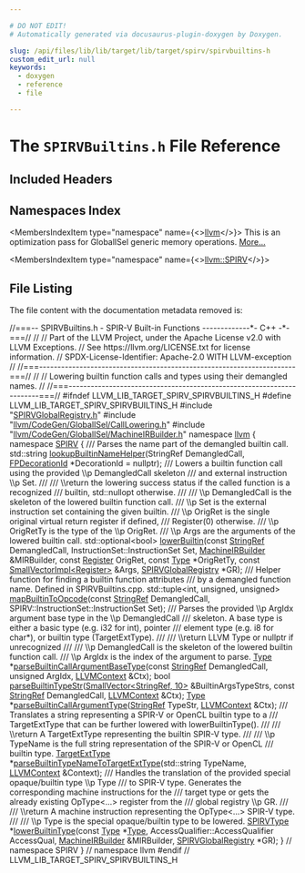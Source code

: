 ```yaml
---

# DO NOT EDIT!
# Automatically generated via docusaurus-plugin-doxygen by Doxygen.

slug: /api/files/lib/lib/target/lib/target/spirv/spirvbuiltins-h
custom_edit_url: null
keywords:
  - doxygen
  - reference
  - file

---
```





# The `SPIRVBuiltins.h` File Reference

<DoxygenPage pluginConfig={pluginConfig}>



## Included Headers

<IncludesList>
<IncludesListItem
  filePath="SPIRVGlobalRegistry.h"
  permalink="/docs/api/files/lib/lib/target/lib/target/spirv/spirvglobalregistry-h"
  isLocal="true" />
<IncludesListItem
  filePath="llvm/CodeGen/GlobalISel/CallLowering.h"
  permalink="/docs/api/files/include/include/llvm/include/llvm/codegen/include/llvm/codegen/globalisel/calllowering-h"
  isLocal="true" />
<IncludesListItem
  filePath="llvm/CodeGen/GlobalISel/MachineIRBuilder.h"
  permalink="/docs/api/files/include/include/llvm/include/llvm/codegen/include/llvm/codegen/globalisel/machineirbuilder-h"
  isLocal="true" />
</IncludesList>

## Namespaces Index

<MembersIndex>

<MembersIndexItem
  type="namespace"
  name={<><a href="/docs/api/namespaces/llvm">llvm</a></>}>
This is an optimization pass for GlobalISel generic memory operations. <a href="/docs/api/namespaces/llvm/#details">More...</a>
</MembersIndexItem>

<MembersIndexItem
  type="namespace"
  name={<><a href="/docs/api/namespaces/llvm/spirv">llvm::SPIRV</a></>}>
</MembersIndexItem>

</MembersIndex>


## File Listing

The file content with the documentation metadata removed is:

<ProgramListing>

<Link id="l00001" /><CodeLine lineNumber="1"><Highlight kind="comment">//===-- SPIRVBuiltins.h - SPIR-V Built-in Functions -------------&#42;- C++ -&#42;-===//</Highlight><Highlight kind="normal"></Highlight></CodeLine>
<Link id="l00002" /><CodeLine lineNumber="2"><Highlight kind="normal"></Highlight><Highlight kind="comment">//</Highlight><Highlight kind="normal"></Highlight></CodeLine>
<Link id="l00003" /><CodeLine lineNumber="3"><Highlight kind="normal"></Highlight><Highlight kind="comment">// Part of the LLVM Project, under the Apache License v2.0 with LLVM Exceptions.</Highlight><Highlight kind="normal"></Highlight></CodeLine>
<Link id="l00004" /><CodeLine lineNumber="4"><Highlight kind="normal"></Highlight><Highlight kind="comment">// See https://llvm.org/LICENSE.txt for license information.</Highlight><Highlight kind="normal"></Highlight></CodeLine>
<Link id="l00005" /><CodeLine lineNumber="5"><Highlight kind="normal"></Highlight><Highlight kind="comment">// SPDX-License-Identifier: Apache-2.0 WITH LLVM-exception</Highlight><Highlight kind="normal"></Highlight></CodeLine>
<Link id="l00006" /><CodeLine lineNumber="6"><Highlight kind="normal"></Highlight><Highlight kind="comment">//</Highlight><Highlight kind="normal"></Highlight></CodeLine>
<Link id="l00007" /><CodeLine lineNumber="7"><Highlight kind="normal"></Highlight><Highlight kind="comment">//===----------------------------------------------------------------------===//</Highlight><Highlight kind="normal"></Highlight></CodeLine>
<Link id="l00008" /><CodeLine lineNumber="8"><Highlight kind="normal"></Highlight><Highlight kind="comment">//</Highlight><Highlight kind="normal"></Highlight></CodeLine>
<Link id="l00009" /><CodeLine lineNumber="9"><Highlight kind="normal"></Highlight><Highlight kind="comment">// Lowering builtin function calls and types using their demangled names.</Highlight><Highlight kind="normal"></Highlight></CodeLine>
<Link id="l00010" /><CodeLine lineNumber="10"><Highlight kind="normal"></Highlight><Highlight kind="comment">//</Highlight><Highlight kind="normal"></Highlight></CodeLine>
<Link id="l00011" /><CodeLine lineNumber="11"><Highlight kind="normal"></Highlight><Highlight kind="comment">//===----------------------------------------------------------------------===//</Highlight><Highlight kind="normal"></Highlight></CodeLine>
<Link id="l00012" /><CodeLine lineNumber="12"><Highlight kind="normal"></Highlight></CodeLine>
<Link id="l00013" /><CodeLine lineNumber="13"><Highlight kind="normal"></Highlight><Highlight kind="preprocessor">#ifndef LLVM&#95;LIB&#95;TARGET&#95;SPIRV&#95;SPIRVBUILTINS&#95;H</Highlight><Highlight kind="normal"></Highlight></CodeLine>
<Link id="l00014" /><CodeLine lineNumber="14"><Highlight kind="normal"></Highlight><Highlight kind="preprocessor">#define LLVM&#95;LIB&#95;TARGET&#95;SPIRV&#95;SPIRVBUILTINS&#95;H</Highlight><Highlight kind="normal"></Highlight></CodeLine>
<Link id="l00015" /><CodeLine lineNumber="15"><Highlight kind="normal"></Highlight></CodeLine>
<Link id="l00016" /><CodeLine lineNumber="16"><Highlight kind="normal"></Highlight><Highlight kind="preprocessor">#include &quot;<a href="/docs/api/files/lib/lib/target/lib/target/spirv/spirvglobalregistry-h">SPIRVGlobalRegistry.h</a>&quot;</Highlight><Highlight kind="normal"></Highlight></CodeLine>
<Link id="l00017" /><CodeLine lineNumber="17"><Highlight kind="normal"></Highlight><Highlight kind="preprocessor">#include &quot;<a href="/docs/api/files/include/include/llvm/include/llvm/codegen/include/llvm/codegen/globalisel/calllowering-h">llvm/CodeGen/GlobalISel/CallLowering.h</a>&quot;</Highlight><Highlight kind="normal"></Highlight></CodeLine>
<Link id="l00018" /><CodeLine lineNumber="18"><Highlight kind="normal"></Highlight><Highlight kind="preprocessor">#include &quot;<a href="/docs/api/files/include/include/llvm/include/llvm/codegen/include/llvm/codegen/globalisel/machineirbuilder-h">llvm/CodeGen/GlobalISel/MachineIRBuilder.h</a>&quot;</Highlight><Highlight kind="normal"></Highlight></CodeLine>
<Link id="l00019" /><CodeLine lineNumber="19"><Highlight kind="normal"></Highlight></CodeLine>
<Link id="l00020" /><CodeLine lineNumber="20"><Highlight kind="normal"></Highlight><Highlight kind="keyword">namespace </Highlight><Highlight kind="normal"><a href="/docs/api/namespaces/llvm">llvm</a> &#123;</Highlight></CodeLine>
<Link id="l00021" /><CodeLine lineNumber="21"><Highlight kind="normal"></Highlight><Highlight kind="keyword">namespace </Highlight><Highlight kind="normal"><a href="/docs/api/namespaces/llvm/spirv">SPIRV</a> &#123;</Highlight><Highlight kind="comment"></Highlight></CodeLine>
<Link id="l00022" /><CodeLine lineNumber="22"><Highlight kind="comment">/// Parses the name part of the demangled builtin call.</Highlight><Highlight kind="normal"></Highlight></CodeLine>
<Link id="l00023" /><CodeLine lineNumber="23"><Highlight kind="normal">std::string <a href="/docs/api/namespaces/llvm/spirv/#a1f67f9d068986121afe18f99677d1687">lookupBuiltinNameHelper</a>(StringRef DemangledCall,</Highlight></CodeLine>
<Link id="l00024" /><CodeLine lineNumber="24"><Highlight kind="normal">                                    <a href="/docs/api/namespaces/llvm/#a41a73ec33e21dcd539a96251529dc3e9">FPDecorationId</a> &#42;DecorationId = </Highlight><Highlight kind="keyword">nullptr</Highlight><Highlight kind="normal">);</Highlight><Highlight kind="comment"></Highlight></CodeLine>
<Link id="l00025" /><CodeLine lineNumber="25"><Highlight kind="comment">/// Lowers a builtin function call using the provided \\p DemangledCall skeleton</Highlight></CodeLine>
<Link id="l00026" /><CodeLine lineNumber="26"><Highlight kind="comment">/// and external instruction \\p Set.</Highlight></CodeLine>
<Link id="l00027" /><CodeLine lineNumber="27"><Highlight kind="comment">///</Highlight></CodeLine>
<Link id="l00028" /><CodeLine lineNumber="28"><Highlight kind="comment">/// \\return the lowering success status if the called function is a recognized</Highlight></CodeLine>
<Link id="l00029" /><CodeLine lineNumber="29"><Highlight kind="comment">/// builtin, std::nullopt otherwise.</Highlight></CodeLine>
<Link id="l00030" /><CodeLine lineNumber="30"><Highlight kind="comment">///</Highlight></CodeLine>
<Link id="l00031" /><CodeLine lineNumber="31"><Highlight kind="comment">/// \\p DemangledCall is the skeleton of the lowered builtin function call.</Highlight></CodeLine>
<Link id="l00032" /><CodeLine lineNumber="32"><Highlight kind="comment">/// \\p Set is the external instruction set containing the given builtin.</Highlight></CodeLine>
<Link id="l00033" /><CodeLine lineNumber="33"><Highlight kind="comment">/// \\p OrigRet is the single original virtual return register if defined,</Highlight></CodeLine>
<Link id="l00034" /><CodeLine lineNumber="34"><Highlight kind="comment">/// Register(0) otherwise.</Highlight></CodeLine>
<Link id="l00035" /><CodeLine lineNumber="35"><Highlight kind="comment">/// \\p OrigRetTy is the type of the \\p OrigRet.</Highlight></CodeLine>
<Link id="l00036" /><CodeLine lineNumber="36"><Highlight kind="comment">/// \\p Args are the arguments of the lowered builtin call.</Highlight><Highlight kind="normal"></Highlight></CodeLine>
<Link id="l00037" /><CodeLine lineNumber="37" lineLink="/docs/api/namespaces/llvm/spirv/#a629ecd8b62d92369a14fe3d5894380be"><Highlight kind="normal">std::optional&lt;bool&gt; <a href="/docs/api/namespaces/llvm/spirv/#aa4175e495404e2fa9c8236262d7aae09">lowerBuiltin</a>(</Highlight><Highlight kind="keyword">const</Highlight><Highlight kind="normal"> <a href="/docs/api/classes/llvm/stringref">StringRef</a> DemangledCall,</Highlight></CodeLine>
<Link id="l00038" /><CodeLine lineNumber="38"><Highlight kind="normal">                                 InstructionSet::InstructionSet Set,</Highlight></CodeLine>
<Link id="l00039" /><CodeLine lineNumber="39"><Highlight kind="normal">                                 <a href="/docs/api/classes/llvm/machineirbuilder">MachineIRBuilder</a> &amp;MIRBuilder,</Highlight></CodeLine>
<Link id="l00040" /><CodeLine lineNumber="40"><Highlight kind="normal">                                 </Highlight><Highlight kind="keyword">const</Highlight><Highlight kind="normal"> <a href="/docs/api/classes/llvm/register">Register</a> OrigRet, </Highlight><Highlight kind="keyword">const</Highlight><Highlight kind="normal"> <a href="/docs/api/classes/llvm/type">Type</a> &#42;OrigRetTy,</Highlight></CodeLine>
<Link id="l00041" /><CodeLine lineNumber="41"><Highlight kind="normal">                                 </Highlight><Highlight kind="keyword">const</Highlight><Highlight kind="normal"> <a href="/docs/api/classes/llvm/smallvectorimpl">SmallVectorImpl&lt;Register&gt;</a> &amp;Args,</Highlight></CodeLine>
<Link id="l00042" /><CodeLine lineNumber="42"><Highlight kind="normal">                                 <a href="/docs/api/classes/llvm/spirvglobalregistry">SPIRVGlobalRegistry</a> &#42;GR);</Highlight></CodeLine>
<Link id="l00043" /><CodeLine lineNumber="43"><Highlight kind="normal"></Highlight><Highlight kind="comment"></Highlight></CodeLine>
<Link id="l00044" /><CodeLine lineNumber="44"><Highlight kind="comment">/// Helper function for finding a builtin function attributes</Highlight></CodeLine>
<Link id="l00045" /><CodeLine lineNumber="45"><Highlight kind="comment">/// by a demangled function name. Defined in SPIRVBuiltins.cpp.</Highlight><Highlight kind="normal"></Highlight></CodeLine>
<Link id="l00046" /><CodeLine lineNumber="46"><Highlight kind="normal">std::tuple&lt;int, unsigned, unsigned&gt;</Highlight></CodeLine>
<Link id="l00047" /><CodeLine lineNumber="47"><Highlight kind="normal"><a href="/docs/api/namespaces/llvm/spirv/#a5a0637aca1d829036e748915f7c6f306">mapBuiltinToOpcode</a>(</Highlight><Highlight kind="keyword">const</Highlight><Highlight kind="normal"> <a href="/docs/api/classes/llvm/stringref">StringRef</a> DemangledCall,</Highlight></CodeLine>
<Link id="l00048" /><CodeLine lineNumber="48"><Highlight kind="normal">                   SPIRV::InstructionSet::InstructionSet Set);</Highlight></CodeLine>
<Link id="l00049" /><CodeLine lineNumber="49"><Highlight kind="normal"></Highlight><Highlight kind="comment"></Highlight></CodeLine>
<Link id="l00050" /><CodeLine lineNumber="50"><Highlight kind="comment">/// Parses the provided \\p ArgIdx argument base type in the \\p DemangledCall</Highlight></CodeLine>
<Link id="l00051" /><CodeLine lineNumber="51"><Highlight kind="comment">/// skeleton. A base type is either a basic type (e.g. i32 for int), pointer</Highlight></CodeLine>
<Link id="l00052" /><CodeLine lineNumber="52"><Highlight kind="comment">/// element type (e.g. i8 for char&#42;), or builtin type (TargetExtType).</Highlight></CodeLine>
<Link id="l00053" /><CodeLine lineNumber="53"><Highlight kind="comment">///</Highlight></CodeLine>
<Link id="l00054" /><CodeLine lineNumber="54"><Highlight kind="comment">/// \\return LLVM Type or nullptr if unrecognized</Highlight></CodeLine>
<Link id="l00055" /><CodeLine lineNumber="55"><Highlight kind="comment">///</Highlight></CodeLine>
<Link id="l00056" /><CodeLine lineNumber="56"><Highlight kind="comment">/// \\p DemangledCall is the skeleton of the lowered builtin function call.</Highlight></CodeLine>
<Link id="l00057" /><CodeLine lineNumber="57"><Highlight kind="comment">/// \\p ArgIdx is the index of the argument to parse.</Highlight><Highlight kind="normal"></Highlight></CodeLine>
<Link id="l00058" /><CodeLine lineNumber="58"><Highlight kind="normal"><a href="/docs/api/classes/llvm/type">Type</a> &#42;<a href="/docs/api/namespaces/llvm/spirv/#a6a6dbec2a4e426cbd27aeca7cc4217c3">parseBuiltinCallArgumentBaseType</a>(</Highlight><Highlight kind="keyword">const</Highlight><Highlight kind="normal"> <a href="/docs/api/classes/llvm/stringref">StringRef</a> DemangledCall,</Highlight></CodeLine>
<Link id="l00059" /><CodeLine lineNumber="59"><Highlight kind="normal">                                       </Highlight><Highlight kind="keywordtype">unsigned</Highlight><Highlight kind="normal"> ArgIdx, <a href="/docs/api/classes/llvm/llvmcontext">LLVMContext</a> &amp;Ctx);</Highlight></CodeLine>
<Link id="l00060" /><CodeLine lineNumber="60"><Highlight kind="normal"></Highlight><Highlight kind="keywordtype">bool</Highlight><Highlight kind="normal"> <a href="/docs/api/namespaces/llvm/spirv/#a336063ab4c85ca7260327f7c39a64492">parseBuiltinTypeStr</a>(<a href="/docs/api/classes/llvm/smallvector">SmallVector&lt;StringRef, 10&gt;</a> &amp;BuiltinArgsTypeStrs,</Highlight></CodeLine>
<Link id="l00061" /><CodeLine lineNumber="61"><Highlight kind="normal">                         </Highlight><Highlight kind="keyword">const</Highlight><Highlight kind="normal"> <a href="/docs/api/classes/llvm/stringref">StringRef</a> DemangledCall, <a href="/docs/api/classes/llvm/llvmcontext">LLVMContext</a> &amp;Ctx);</Highlight></CodeLine>
<Link id="l00062" /><CodeLine lineNumber="62"><Highlight kind="normal"><a href="/docs/api/classes/llvm/type">Type</a> &#42;<a href="/docs/api/namespaces/llvm/spirv/#a2b864b9948ac61152a68b54bea89ea82">parseBuiltinCallArgumentType</a>(<a href="/docs/api/classes/llvm/stringref">StringRef</a> TypeStr, <a href="/docs/api/classes/llvm/llvmcontext">LLVMContext</a> &amp;Ctx);</Highlight></CodeLine>
<Link id="l00063" /><CodeLine lineNumber="63"><Highlight kind="normal"></Highlight><Highlight kind="comment"></Highlight></CodeLine>
<Link id="l00064" /><CodeLine lineNumber="64"><Highlight kind="comment">/// Translates a string representing a SPIR-V or OpenCL builtin type to a</Highlight></CodeLine>
<Link id="l00065" /><CodeLine lineNumber="65"><Highlight kind="comment">/// TargetExtType that can be further lowered with lowerBuiltinType().</Highlight></CodeLine>
<Link id="l00066" /><CodeLine lineNumber="66"><Highlight kind="comment">///</Highlight></CodeLine>
<Link id="l00067" /><CodeLine lineNumber="67"><Highlight kind="comment">/// \\return A TargetExtType representing the builtin SPIR-V type.</Highlight></CodeLine>
<Link id="l00068" /><CodeLine lineNumber="68"><Highlight kind="comment">///</Highlight></CodeLine>
<Link id="l00069" /><CodeLine lineNumber="69"><Highlight kind="comment">/// \\p TypeName is the full string representation of the SPIR-V or OpenCL</Highlight></CodeLine>
<Link id="l00070" /><CodeLine lineNumber="70"><Highlight kind="comment">/// builtin type.</Highlight><Highlight kind="normal"></Highlight></CodeLine>
<Link id="l00071" /><CodeLine lineNumber="71"><Highlight kind="normal"><a href="/docs/api/classes/llvm/targetexttype">TargetExtType</a> &#42;<a href="/docs/api/namespaces/llvm/spirv/#a9249200d14424808c822103928fe7fdc">parseBuiltinTypeNameToTargetExtType</a>(std::string TypeName,</Highlight></CodeLine>
<Link id="l00072" /><CodeLine lineNumber="72"><Highlight kind="normal">                                                   <a href="/docs/api/classes/llvm/llvmcontext">LLVMContext</a> &amp;Context);</Highlight></CodeLine>
<Link id="l00073" /><CodeLine lineNumber="73"><Highlight kind="normal"></Highlight><Highlight kind="comment"></Highlight></CodeLine>
<Link id="l00074" /><CodeLine lineNumber="74"><Highlight kind="comment">/// Handles the translation of the provided special opaque/builtin type \\p Type</Highlight></CodeLine>
<Link id="l00075" /><CodeLine lineNumber="75"><Highlight kind="comment">/// to SPIR-V type. Generates the corresponding machine instructions for the</Highlight></CodeLine>
<Link id="l00076" /><CodeLine lineNumber="76"><Highlight kind="comment">/// target type or gets the already existing OpType&lt;...&gt; register from the</Highlight></CodeLine>
<Link id="l00077" /><CodeLine lineNumber="77"><Highlight kind="comment">/// global registry \\p GR.</Highlight></CodeLine>
<Link id="l00078" /><CodeLine lineNumber="78"><Highlight kind="comment">///</Highlight></CodeLine>
<Link id="l00079" /><CodeLine lineNumber="79"><Highlight kind="comment">/// \\return A machine instruction representing the OpType&lt;...&gt; SPIR-V type.</Highlight></CodeLine>
<Link id="l00080" /><CodeLine lineNumber="80"><Highlight kind="comment">///</Highlight></CodeLine>
<Link id="l00081" /><CodeLine lineNumber="81"><Highlight kind="comment">/// \\p Type is the special opaque/builtin type to be lowered.</Highlight><Highlight kind="normal"></Highlight></CodeLine>
<Link id="l00082" /><CodeLine lineNumber="82" lineLink="/docs/api/namespaces/llvm/spirv/#aae5583a69517f4316fa4716e051265a7"><Highlight kind="normal"><a href="/docs/api/namespaces/llvm/#a8555f84b0afdf8f97a3dff75ed354ec2">SPIRVType</a> &#42;<a href="/docs/api/namespaces/llvm/spirv/#aac0431719235a7ccda58a3df4894d130">lowerBuiltinType</a>(</Highlight><Highlight kind="keyword">const</Highlight><Highlight kind="normal"> <a href="/docs/api/classes/llvm/type">Type</a> &#42;<a href="/docs/api/classes/llvm/type">Type</a>,</Highlight></CodeLine>
<Link id="l00083" /><CodeLine lineNumber="83"><Highlight kind="normal">                            AccessQualifier::AccessQualifier AccessQual,</Highlight></CodeLine>
<Link id="l00084" /><CodeLine lineNumber="84"><Highlight kind="normal">                            <a href="/docs/api/classes/llvm/machineirbuilder">MachineIRBuilder</a> &amp;MIRBuilder,</Highlight></CodeLine>
<Link id="l00085" /><CodeLine lineNumber="85"><Highlight kind="normal">                            <a href="/docs/api/classes/llvm/spirvglobalregistry">SPIRVGlobalRegistry</a> &#42;GR);</Highlight></CodeLine>
<Link id="l00086" /><CodeLine lineNumber="86"><Highlight kind="normal">&#125; </Highlight><Highlight kind="comment">// namespace SPIRV</Highlight><Highlight kind="normal"></Highlight></CodeLine>
<Link id="l00087" /><CodeLine lineNumber="87"><Highlight kind="normal">&#125; </Highlight><Highlight kind="comment">// namespace llvm</Highlight><Highlight kind="normal"></Highlight></CodeLine>
<Link id="l00088" /><CodeLine lineNumber="88"><Highlight kind="normal"></Highlight><Highlight kind="preprocessor">#endif </Highlight><Highlight kind="comment">// LLVM&#95;LIB&#95;TARGET&#95;SPIRV&#95;SPIRVBUILTINS&#95;H</Highlight><Highlight kind="normal"></Highlight></CodeLine>

</ProgramListing>

</DoxygenPage>
